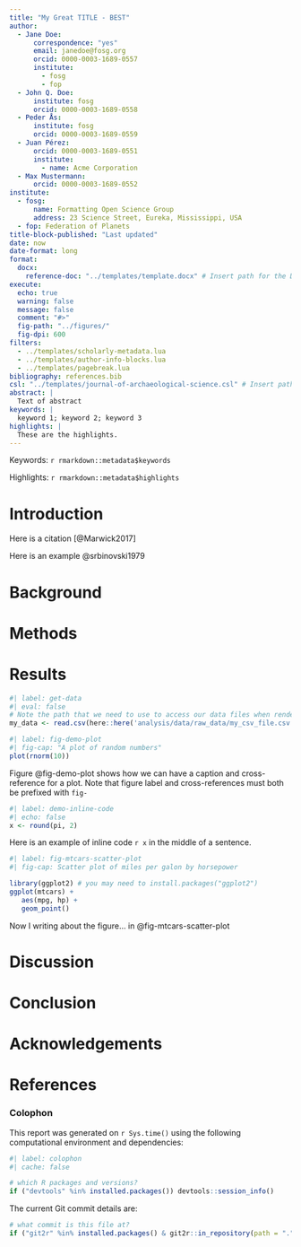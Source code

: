```yaml
---
title: "My Great TITLE - BEST"
author:
  - Jane Doe:
      correspondence: "yes"
      email: janedoe@fosg.org
      orcid: 0000-0003-1689-0557
      institute:
        - fosg
        - fop
  - John Q. Doe:
      institute: fosg
      orcid: 0000-0003-1689-0558
  - Peder Ås:
      institute: fosg
      orcid: 0000-0003-1689-0559
  - Juan Pérez:
      orcid: 0000-0003-1689-0551
      institute:
        - name: Acme Corporation
  - Max Mustermann:
      orcid: 0000-0003-1689-0552
institute:
  - fosg:
      name: Formatting Open Science Group
      address: 23 Science Street, Eureka, Mississippi, USA
  - fop: Federation of Planets
title-block-published: "Last updated"  
date: now
date-format: long
format: 
  docx:
    reference-doc: "../templates/template.docx" # Insert path for the DOCX file
execute:
  echo: true
  warning: false
  message: false
  comment: "#>"
  fig-path: "../figures/"
  fig-dpi: 600
filters:
  - ../templates/scholarly-metadata.lua
  - ../templates/author-info-blocks.lua
  - ../templates/pagebreak.lua
bibliography: references.bib
csl: "../templates/journal-of-archaeological-science.csl" # Insert path for the bib-style
abstract: |
  Text of abstract
keywords: |
  keyword 1; keyword 2; keyword 3
highlights: |
  These are the highlights. 
---
```


<!-- This is the format for text comments that will be ignored during renderings. Do not put R code in these comments because it will not be ignored. -->

<!-- With the following code you can access and display values from the yml header above. -->

Keywords: `r rmarkdown::metadata$keywords`

Highlights: `r rmarkdown::metadata$highlights`

<!-- The actual document text starts here: -->

# Introduction

Here is a citation [@Marwick2017]

Here is an example @srbinovski1979

# Background

# Methods

# Results

<!-- Here's some example analysis code: -->

```r
#| label: get-data
#| eval: false
# Note the path that we need to use to access our data files when rendering this document
my_data <- read.csv(here::here('analysis/data/raw_data/my_csv_file.csv'))
```

```r
#| label: fig-demo-plot
#| fig-cap: "A plot of random numbers"
plot(rnorm(10))
```

Figure @fig-demo-plot shows how we can have a caption and cross-reference for a plot. Note that figure label and cross-references must both be prefixed with `fig-`

```r
#| label: demo-inline-code
#| echo: false
x <- round(pi, 2)
```

Here is an example of inline code `r x` in the middle of a sentence.

```r
#| label: fig-mtcars-scatter-plot
#| fig-cap: Scatter plot of miles per galon by horsepower

library(ggplot2) # you may need to install.packages("ggplot2")
ggplot(mtcars) +
   aes(mpg, hp) +
   geom_point()


```

Now I writing about the figure... in @fig-mtcars-scatter-plot

# Discussion

# Conclusion

# Acknowledgements

<!-- The following line inserts a page break  -->

\newpage

# References

<!-- The following line ensures the references appear here for the MS Word or HTML output files, rather than right at the end of the document (this will not work for PDF files):  -->

::: {#refs}
:::

\newpage

### Colophon

This report was generated on `r Sys.time()` using the following computational environment and dependencies:

```r
#| label: colophon
#| cache: false

# which R packages and versions?
if ("devtools" %in% installed.packages()) devtools::session_info()
```

The current Git commit details are:

```r
# what commit is this file at? 
if ("git2r" %in% installed.packages() & git2r::in_repository(path = ".")) git2r::repository(here::here())  
```
